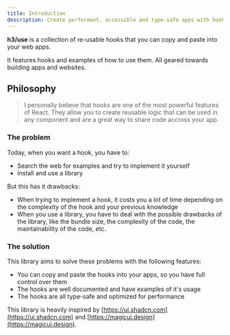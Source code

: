```yaml
---
title: Introduction
description: Create performant, accessible and type-safe apps with hooks that you can copy and paste into your apps.
---
```


**h3/use** is a collection of re-usable hooks that you can copy and paste into your web apps.

It features hooks and examples of how to use them. All geared towards building apps and websites.

## Philosophy

> I personally believe that hooks are one of the most powerful features of React. They allow you to create reusable logic that can be used in any component and are a great way to share code accross your app.

### The problem

Today, when you want a hook, you have to:

- Search the web for examples and try to implement it yourself
- Install and use a library

But this has it drawbacks:

- When trying to implement a hook, it costs you a lot of time depending on the complexity of the hook and your previous knowledge
- When you use a library, you have to deal with the possible drawbacks of the library, like the bundle size, the complexity of the code, the maintainability of the code, etc.

### The solution

This library aims to solve these problems with the following features:

- You can copy and paste the hooks into your apps, so you have full control over them
- The hooks are well documented and have examples of it's usage
- The hooks are all type-safe and optimized for performance

This library is heavily inspired by [https://ui.shadcn.com](https://ui.shadcn.com) and [https://magicui.design](https://magicui.design).
